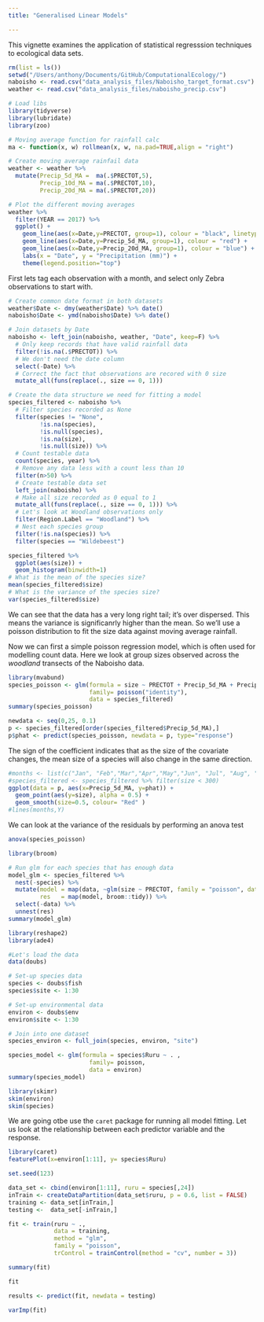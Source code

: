 ```yaml
---
title: "Generalised Linear Models"

---
```


This vignette examines the application of statistical regresssion techniques to ecological data sets.

```r
rm(list = ls())  
setwd("/Users/anthony/Documents/GitHub/ComputationalEcology/")
naboisho <- read.csv("data_analysis_files/Naboisho_target_format.csv")
weather <- read.csv("data_analysis_files/naboisho_precip.csv")

# Load libs
library(tidyverse)
library(lubridate)
library(zoo)
```

```r
# Moving average function for rainfall calc
ma <- function(x, w) rollmean(x, w, na.pad=TRUE,align = "right")

# Create moving average rainfail data
weather <- weather %>%
  mutate(Precip_5d_MA =  ma(.$PRECTOT,5),
         Precip_10d_MA = ma(.$PRECTOT,10),
         Precip_20d_MA = ma(.$PRECTOT,20))
```

```r
# Plot the different moving averages
weather %>%
  filter(YEAR == 2017) %>%
  ggplot() +
    geom_line(aes(x=Date,y=PRECTOT, group=1), colour = "black", linetype = "dashed", alpha=0.5) +
    geom_line(aes(x=Date,y=Precip_5d_MA, group=1), colour = "red") +
    geom_line(aes(x=Date,y=Precip_20d_MA, group=1), colour = "blue") +
    labs(x = "Date", y = "Precipitation (mm)") +
    theme(legend.position="top")

```

First lets tag each observation with a month, and select only Zebra observations to start with.

```r
# Create common date format in both datasets
weather$Date <- dmy(weather$Date) %>% date()
naboisho$Date <- ymd(naboisho$Date) %>% date()

# Join datasets by Date
naboisho <- left_join(naboisho, weather, "Date", keep=F) %>%
  # Only keep records that have valid rainfall data
  filter(!is.na(.$PRECTOT)) %>%
  # We don't need the date column
  select(-Date) %>%
  # Correct the fact that observations are recored with 0 size
  mutate_all(funs(replace(., size == 0, 1)))

# Create the data structure we need for fitting a model
species_filtered <- naboisho %>% 
  # Filter species recorded as None
  filter(species != "None", 
         !is.na(species), 
         !is.null(species),
         !is.na(size), 
         !is.null(size)) %>%
  # Count testable data
  count(species, year) %>%
  # Remove any data less with a count less than 10
  filter(n>50) %>%
  # Create testable data set
  left_join(naboisho) %>%
  # Make all size recorded as 0 equal to 1
  mutate_all(funs(replace(., size == 0, 1))) %>%
  # Let's look at Woodland observations only
  filter(Region.Label == "Woodland") %>%
  # Nest each species group
  filter(!is.na(species)) %>%
  filter(species == "Wildebeest") 

```

```r
species_filtered %>%
  ggplot(aes(size)) +
  geom_histogram(binwidth=1)
# What is the mean of the species size?
mean(species_filtered$size)
# What is the variance of the species size?
var(species_filtered$size)
```
We can see that the data has a very long right tail; it's over dispersed. This means the variance is significanrly higher than the mean. So we'll use a poisson distribution to fit the size data against moving average rainfall.

Now we can first a simple poisson regression model, which is often used for modelling count data. Here we look at group sizes observed across the *woodland* transects of the Naboisho data.

```r
library(mvabund)
species_poisson <- glm(formula = size ~ PRECTOT + Precip_5d_MA + Precip_10d_MA + Precip_20d_MA, 
                       family= poisson("identity"), 
                       data = species_filtered)
summary(species_poisson)
```


```r
newdata <- seq(0,25, 0.1)
p <- species_filtered[order(species_filtered$Precip_5d_MA),]
p$phat <- predict(species_poisson, newdata = p, type="response")
```

The sign of the coefficient indicates that as the size of the covariate changes, the mean size of a species will also change in the same direction. 
```r
#months <- list(c("Jan", "Feb","Mar","Apr","May","Jun", "Jul", "Aug", "Sep","Oct", "Nov", "Dec")) 
#species_filtered <- species_filtered %>% filter(size < 300)
ggplot(data = p, aes(x=Precip_5d_MA, y=phat)) +
  geom_point(aes(y=size), alpha = 0.5) +
  geom_smooth(size=0.5, colour= "Red" )
#lines(months,Y)

```

We can look at the variance of the residuals by performing an anova test

```r
anova(species_poisson)
```

```r
library(broom)

# Run glm for each species that has enough data
model_glm <- species_filtered %>% 
  nest(-species) %>%
  mutate(model = map(data, ~glm(size ~ PRECTOT, family = "poisson", data = .x)),
         res   = map(model, broom::tidy)) %>%
  select(-data) %>%
  unnest(res)
summary(model_glm)
```

```r
library(reshape2)
library(ade4)

#Let's load the data
data(doubs)

# Set-up species data
species <- doubs$fish
species$site <- 1:30

# Set-up environmental data
environ <- doubs$env
environ$site <- 1:30

# Join into one dataset
species_environ <- full_join(species, environ, "site")
```

```r
species_model <- glm(formula = species$Ruru ~ . ,  
                       family= poisson, 
                       data = environ)
summary(species_model)
```
```r
library(skimr)
skim(environ)
skim(species)
```

We are going otbe use the `caret` package for running all model fitting. Let us look at the relationship between each predictor variable and the response. 
```r
library(caret)
featurePlot(x=environ[1:11], y= species$Ruru)
```

```r

set.seed(123)

data_set <- cbind(environ[1:11], ruru = species[,24])
inTrain <- createDataPartition(data_set$ruru, p = 0.6, list = FALSE)
training <- data_set[inTrain,]
testing <-  data_set[-inTrain,]

fit <- train(ruru ~ ., 
             data = training, 
             method = "glm",
             family = "poisson",
             trControl = trainControl(method = "cv", number = 3))

summary(fit)

fit

results <- predict(fit, newdata = testing)

varImp(fit)

```